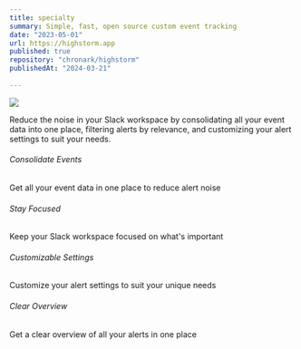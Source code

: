 ```yaml
---
title: specialty
summary: Simple, fast, open source custom event tracking
date: "2023-05-01"
url: https://highstorm.app
published: true
repository: "chronark/highstorm"
publishedAt: "2024-03-21"
  
---
```



 [![](https://highstorm.app/og.png)](https://highstorm.app) 

Reduce the noise in your Slack workspace by consolidating all your event data into one place, filtering alerts by relevance, and customizing your alert settings to suit your needs.

###### Consolidate Events
Get all your event data in one place to reduce alert noise

###### Stay Focused
Keep your Slack workspace focused on what's important

###### Customizable Settings
Customize your alert settings to suit your unique needs

###### Clear Overview
Get a clear overview of all your alerts in one place